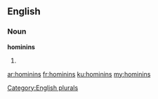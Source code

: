 ==English==

===Noun===
'''hominins'''

# {{plural of|hominin}}

[[Category:English plurals]]

[[ar:hominins]]
[[fr:hominins]]
[[ku:hominins]]
[[my:hominins]]